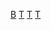 {{catmore}}

{{Commonscat|Buddhism in Thailand}}

[[Category:泰国宗教|B]]
[[Category:各国佛教|T]]
[[Category:东南亚佛教|T]]
[[Category:亞洲佛教|T]]